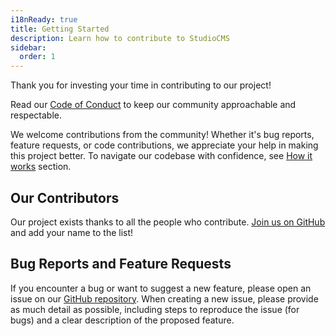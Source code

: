 ```yaml
---
i18nReady: true
title: Getting Started
description: Learn how to contribute to StudioCMS
sidebar:
  order: 1
---
```


Thank you for investing your time in contributing to our project!

Read our [Code of Conduct](https://github.com/withstudiocms/studiocms?tab=coc-ov-file#code-of-conduct-) to keep our community approachable and respectable.

We welcome contributions from the community! Whether it's bug reports, feature requests, or code contributions, we appreciate your help in making this project better. To navigate our codebase with confidence, see [How it works](/how-it-works/) section.

## Our Contributors

Our project exists thanks to all the people who contribute. [Join us on GitHub](https://github.com/withstudiocms/studiocms) and add your name to the list!

<ContributorList />

## Bug Reports and Feature Requests

If you encounter a bug or want to suggest a new feature, please open an issue on our [GitHub repository](https://github.com/withstudiocms/studiocms). When creating a new issue, please provide as much detail as possible, including steps to reproduce the issue (for bugs) and a clear description of the proposed feature.

